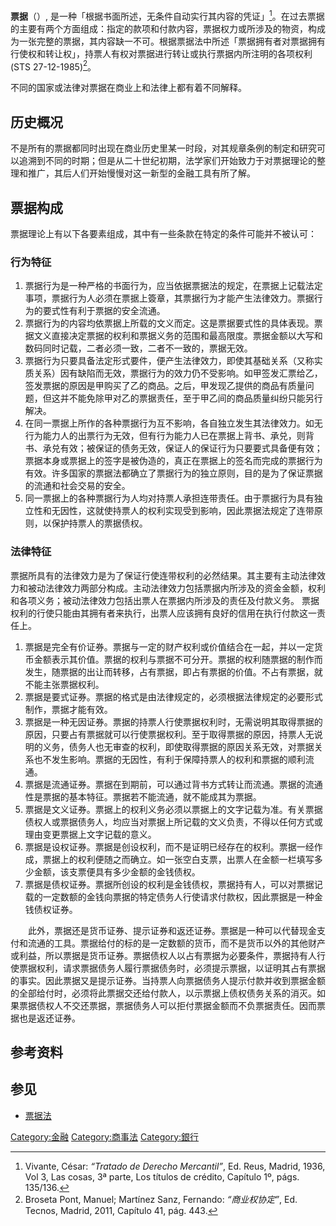 {{NoteTA
|1=zh-hans:质量; zh-hant:品質
}}
'''票据'''（{{lang-en|Negotiable instrument}}）, 是一种「根据书面所述，无条件自动实行其内容的凭证」<ref>Vivante, César: ''“Tratado de Derecho Mercantil”'', Ed. Reus, Madrid, 1936, Vol 3, Las cosas, 3ª parte, Los títulos de crédito, Capítulo 1º, págs. 135/136.</ref>。在过去票据的主要有两个方面组成：指定的款项和付款内容，票据权力或所涉及的物资，构成为一张完整的票据，其内容缺一不可。根据票据法中所述「票据拥有者对票据拥有行使权和转让权」，持票人有权对票据进行转让或执行票据内所注明的各项权利(STS 27-12-1985)<ref>Broseta Pont, Manuel; Martínez Sanz, Fernando: ''“商业权协定”'', Ed. Tecnos, Madrid, 2011, Capítulo 41, pág. 443.</ref>。

不同的国家或法律对票据在商业上和法律上都有着不同解释。

== 历史概况 ==
不是所有的票据都同时出现在商业历史里某一时段，对其规章条例的制定和研究可以追溯到不同的时期；但是从二十世纪初期，法学家们开始致力于对票据理论的整理和推广，其后人们开始慢慢对这一新型的金融工具有所了解。

== 票据构成 ==
票据理论上有以下各要素组成，其中有一些条款在特定的条件可能并不被认可：

=== 行为特征 ===
# 票据行为是一种严格的书面行为，应当依据票据法的规定，在票据上记载法定事项，票据行为人必须在票据上簽章，其票据行为才能产生法律效力。票据行为的要式性有利于票据的安全流通。
# 票据行为的内容均依票据上所载的文义而定。这是票据要式性的具体表现。票据文义直接决定票据的权利和票据义务的范围和最高限度。票据金额以大写和数码同时记载，二者必须一致，二者不一致的，票据无效。
# 票据行为只要具备法定形式要件，便产生法律效力，即使其基础关系（又称实质关系）因有缺陷而无效，票据行为的效力仍不受影响。如甲签发汇票给乙，签发票据的原因是甲购买了乙的商品。之后，甲发现乙提供的商品有质量问题，但这并不能免除甲对乙的票据责任，至于甲乙间的商品质量纠纷只能另行解决。
# 在同一票据上所作的各种票据行为互不影响，各自独立发生其法律效力。如无行为能力人的出票行为无效，但有行为能力人已在票据上背书、承兑，则背书、承兑有效；被保证的债务无效，保证人的保证行为只要要式具备便有效；票据本身或票据上的签字是被伪造的，真正在票据上的签名而完成的票据行为有效。许多国家的票据法都确立了票据行为的独立原则，目的是为了保证票据的流通和社会交易的安全。
# 同一票据上的各种票据行为人均对持票人承担连带责任。由于票据行为具有独立性和无因性，这就使持票人的权利实现受到影响，因此票据法规定了连带原则，以保护持票人的票据债权。

=== 法律特征 ===

票据所具有的法律效力是为了保证行使连带权利的必然结果。其主要有主动法律效力和被动法律效力两部分构成。主动法律效力包括票据内所涉及的资金金额，权利和各项义务；被动法律效力包括出票人在票据内所涉及的责任及付款义务。
票据权利的行使只能由其拥有者来执行，出票人应该拥有良好的信用在执行付款这一责任上。

# 票据是完全有价证券。票据与一定的财产权利或价值结合在一起，并以一定货币金额表示其价值。票据的权利与票据不可分开。票据的权利随票据的制作而发生，随票据的出让而转移，占有票据，即占有票据的价值。不占有票据，就不能主张票据权利。
# 票据是要式证券。票据的格式是由法律规定的，必须根据法律规定的必要形式制作，票据才能有效。 
# 票据是一种无因证券。票据的持票人行使票据权利时，无需说明其取得票据的原因，只要占有票据就可以行使票据权利。至于取得票据的原因，持票人无说明的义务，债务人也无审查的权利，即使取得票据的原因关系无效，对票据关系也不发生影响。票据的无因性，有利于保障持票人的权利和票据的顺利流通。
# 票据是流通证券。票据在到期前，可以通过背书方式转让而流通。票据的流通性是票据的基本特征。票据若不能流通，就不能成其为票据。 
# 票据是文义证券。票据上的权利义务必须以票据上的文字记载为准。有关票据债权人或票据债务人，均应当对票据上所记载的文义负责，不得以任何方式或理由变更票据上文字记载的意义。
# 票据是设权证券。票据是创设权利，而不是证明已经存在的权利。票据一经作成，票据上的权利便随之而确立。如一张空白支票，出票人在金额一栏填写多少金额，该支票便具有多少金额的金钱债权。
# 票据是债权证券。票据所创设的权利是金钱债权，票据持有人，可以对票据记载的一定数额的金钱向票据的特定债务人行使请求付款权，因此票据是一种金钱债权证券。 
　　此外，票据还是货币证券、提示证券和返还证券。票据是一种可以代替现金支付和流通的工具。票据给付的标的是一定数额的货币，而不是货币以外的其他财产或利益，所以票据是货币证券。票据债权人以占有票据为必要条件，票据持有人行使票据权利，请求票据债务人履行票据债务时，必须提示票据，以证明其占有票据的事实。因此票据又是提示证券。当持票人向票据债务人提示付款并收到票据金额的全部给付时，必须将此票据交还给付款人，以示票据上债权债务关系的消灭。如果票据债权人不交还票据，票据债务人可以拒付票据金额而不负票据责任。因而票据也是返还证券。

== 参考资料 ==
<references />

==参见==
*[[票据法|票据法]]

{{Authority control}}
[[Category:金融|Category:金融]]
[[Category:商事法|Category:商事法]]
[[Category:銀行|Category:銀行]]